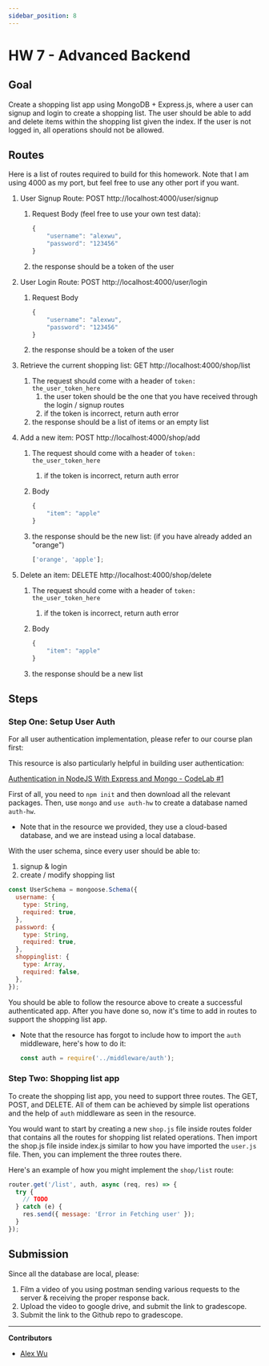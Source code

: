 ```yaml
---
sidebar_position: 8
---
```


# HW 7 - Advanced Backend

## Goal

Create a shopping list app using MongoDB + Express.js, where a user can signup
and login to create a shopping list. The user should be able to add and delete
items within the shopping list given the index. If the user is not logged in,
all operations should not be allowed.

## Routes

Here is a list of routes required to build for this homework. Note that I am
using 4000 as my port, but feel free to use any other port if you want.

1. User Signup Route: POST http://localhost:4000/user/signup

   1. Request Body (feel free to use your own test data):

      ```jsx
      {
          "username": "alexwu",
          "password": "123456"
      }
      ```

   2. the response should be a token of the user

2. User Login Route: POST http://localhost:4000/user/login

   1. Request Body

      ```jsx
      {
          "username": "alexwu",
          "password": "123456"
      }
      ```

   2. the response should be a token of the user

3. Retrieve the current shopping list: GET http://localhost:4000/shop/list
   1. The request should come with a header of `token: the_user_token_here`
      1. the user token should be the one that you have received through the
         login / signup routes
      2. if the token is incorrect, return auth error
   2. the response should be a list of items or an empty list
4. Add a new item: POST http://localhost:4000/shop/add

   1. The request should come with a header of `token: the_user_token_here`
      1. if the token is incorrect, return auth error
   2. Body

      ```jsx
      {
          "item": "apple"
      }
      ```

   3. the response should be the new list: (if you have already added an
      "orange")

      ```jsx
      ['orange', 'apple'];
      ```

5. Delete an item: DELETE http://localhost:4000/shop/delete

   1. The request should come with a header of `token: the_user_token_here`
      1. if the token is incorrect, return auth error
   2. Body

      ```jsx
      {
          "item": "apple"
      }
      ```

   3. the response should be a new list

## Steps

### Step One: Setup User Auth

For all user authentication implementation, please refer to our course plan
first:

This resource is also particularly helpful in building user authentication:

[Authentication in NodeJS With Express and Mongo - CodeLab #1](https://dev.to/dipakkr/implementing-authentication-in-nodejs-with-express-and-jwt-codelab-1-j5i)

First of all, you need to `npm init` and then download all the relevant
packages. Then, use `mongo` and `use auth-hw` to create a database named
`auth-hw`.

- Note that in the resource we provided, they use a cloud-based database, and we
  are instead using a local database.

With the user schema, since every user should be able to:

1. signup & login
2. create / modify shopping list

```jsx
const UserSchema = mongoose.Schema({
  username: {
    type: String,
    required: true,
  },
  password: {
    type: String,
    required: true,
  },
  shoppinglist: {
    type: Array,
    required: false,
  },
});
```

You should be able to follow the resource above to create a successful
authenticated app. After you have done so, now it's time to add in routes to
support the shopping list app.

- Note that the resource has forgot to include how to import the `auth`
  middleware, here's how to do it:
  ```jsx
  const auth = require('../middleware/auth');
  ```

### Step Two: Shopping list app

To create the shopping list app, you need to support three routes. The GET,
POST, and DELETE. All of them can be achieved by simple list operations and the
help of `auth` middleware as seen in the resource.

You would want to start by creating a new `shop.js` file inside routes folder
that contains all the routes for shopping list related operations. Then import
the shop.js file inside index.js similar to how you have imported the `user.js`
file. Then, you can implement the three routes there.

Here's an example of how you might implement the `shop/list` route:

```jsx
router.get('/list', auth, async (req, res) => {
  try {
    // TODO
  } catch (e) {
    res.send({ message: 'Error in Fetching user' });
  }
});
```

## Submission

Since all the database are local, please:

1. Film a video of you using postman sending various requests to the server &
   receiving the proper response back.
2. Upload the video to google drive, and submit the link to gradescope.
3. Submit the link to the Github repo to gradescope.

---

**Contributors**

- [Alex Wu](https://www.linkedin.com/in/jialin-wu-658929185/)
